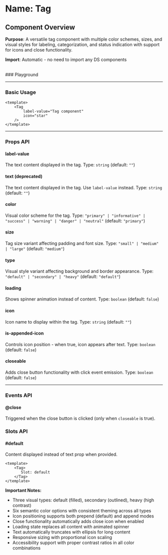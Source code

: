 
<Meta of={Tag} />

# Name: Tag
## Component Overview

**Purpose**: A versatile tag component with multiple color schemes, sizes, and visual styles for labeling, categorization, and status indication with support for icons and close functionality.

**Import**: Automatic - no need to import any DS components

<br />
### Playground

<Canvas of={Tag.Primary} />
<Controls />

---

### Basic Usage

```vue
<template>
    <Tag 
        label-value="Tag component"
        icon="star"
    />
</template>
```

<Canvas sourceState="none" of={Tag.Primary} />

---

### Props API

#### label-value
The text content displayed in the tag. Type: `string` (default: `""`)

#### text (deprecated)
The text content displayed in the tag. Use `label-value` instead. Type: `string` (default: `""`)

#### color
Visual color scheme for the tag. Type: `"primary" | "informative" | "success" | "warning" | "danger" | "neutral"` (default: `"primary"`)

<Canvas sourceState="none" of={Tag.Colors} />

#### size
Tag size variant affecting padding and font size. Type: `"small" | "medium" | "large"` (default: `"medium"`)

<Canvas sourceState="none" of={Tag.Sizes} />

#### type
Visual style variant affecting background and border appearance. Type: `"default" | "secondary" | "heavy"` (default: `"default"`)

<Canvas sourceState="none" of={Tag.Types} />

#### loading
Shows spinner animation instead of content. Type: `boolean` (default: `false`)

<Canvas sourceState="none" of={Tag.Loading} />

#### icon
Icon name to display within the tag. Type: `string` (default: `""`)

<Canvas sourceState="none" of={Tag.WithIcon} />

#### is-appended-icon
Controls icon position - when true, icon appears after text. Type: `boolean` (default: `false`)

<Canvas sourceState="none" of={Tag.IsAppendedIcon} />

#### closeable
Adds close button functionality with click event emission. Type: `boolean` (default: `false`)

<Canvas sourceState="none" of={Tag.Closeable} />

---

### Events API

#### @close
Triggered when the close button is clicked (only when `closeable` is true).

### Slots API

#### #default
Content displayed instead of text prop when provided.

```vue
<template>
    <Tag>
       Slot: default
    </Tag>
</template>
```

**Important Notes:**
- Three visual types: default (filled), secondary (outlined), heavy (high contrast)
- Six semantic color options with consistent theming across all types
- Icon positioning supports both prepend (default) and append modes
- Close functionality automatically adds close icon when enabled
- Loading state replaces all content with animated spinner
- Text automatically truncates with ellipsis for long content
- Responsive sizing with proportional icon scaling
- Accessibility support with proper contrast ratios in all color combinations